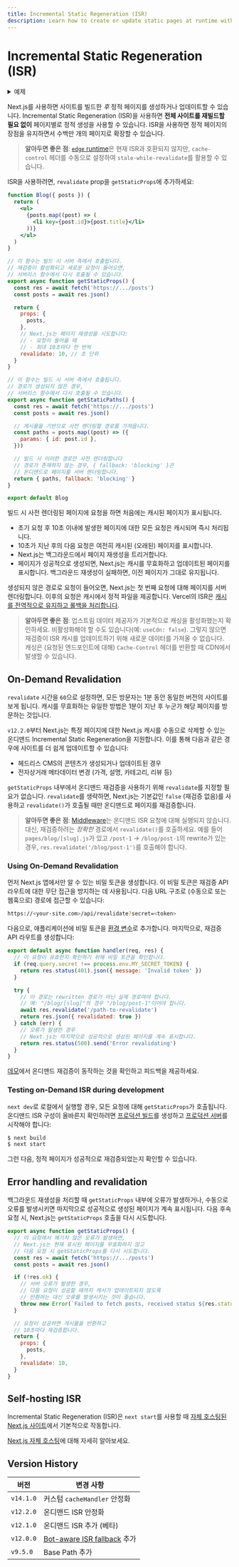 ```yaml
---
title: Incremental Static Regeneration (ISR)
description: Learn how to create or update static pages at runtime with Incremental Static Regeneration.
---
```


# Incremental Static Regeneration (ISR)

<details>
  <summary>예제</summary>

- [Next.js Commerce](https://nextjs.org/commerce)
- [GitHub Reactions Demo](https://reactions-demo.vercel.app/)
- [Static Tweet Demo](https://static-tweet.vercel.app/)

</details>

Next.js를 사용하면 사이트를 빌드한 _후_ 정적 페이지를 생성하거나 업데이트할 수 있습니다. Incremental Static Regeneration (ISR)을 사용하면 **전체 사이트를 재빌드할 필요 없이** 페이지별로 정적 생성을 사용할 수 있습니다. ISR을 사용하면 정적 페이지의 장점을 유지하면서 수백만 개의 페이지로 확장할 수 있습니다.

> **알아두면 좋은 점**: [`edge` runtime](/docs/pages/api-reference/edge)은 현재 ISR과 호환되지 않지만, `cache-control` 헤더를 수동으로 설정하여 `stale-while-revalidate`를 활용할 수 있습니다.

ISR을 사용하려면, `revalidate` prop을 `getStaticProps`에 추가하세요:

```jsx
function Blog({ posts }) {
  return (
    <ul>
      {posts.map((post) => (
        <li key={post.id}>{post.title}</li>
      ))}
    </ul>
  )
}

// 이 함수는 빌드 시 서버 측에서 호출됩니다.
// 재검증이 활성화되고 새로운 요청이 들어오면,
// 서버리스 함수에서 다시 호출될 수 있습니다.
export async function getStaticProps() {
  const res = await fetch('https://.../posts')
  const posts = await res.json()

  return {
    props: {
      posts,
    },
    // Next.js는 페이지 재생성을 시도합니다:
    // - 요청이 들어올 때
    // - 최대 10초마다 한 번씩
    revalidate: 10, // 초 단위
  }
}

// 이 함수는 빌드 시 서버 측에서 호출됩니다.
// 경로가 생성되지 않은 경우,
// 서버리스 함수에서 다시 호출될 수 있습니다.
export async function getStaticPaths() {
  const res = await fetch('https://.../posts')
  const posts = await res.json()

  // 게시물을 기반으로 사전 렌더링할 경로를 가져옵니다.
  const paths = posts.map((post) => ({
    params: { id: post.id },
  }))

  // 빌드 시 이러한 경로만 사전 렌더링합니다
  // 경로가 존재하지 않는 경우, { fallback: 'blocking' }은
  // 온디맨드로 페이지를 서버 렌더링합니다.
  return { paths, fallback: 'blocking' }
}

export default Blog
```

빌드 시 사전 렌더링된 페이지에 요청을 하면 처음에는 캐시된 페이지가 표시됩니다.

- 초기 요청 후 10초 이내에 발생한 페이지에 대한 모든 요청은 캐시되며 즉시 처리됩니다.
- 10초가 지난 후의 다음 요청은 여전히 캐시된 (오래된) 페이지를 표시합니다.
- Next.js는 백그라운드에서 페이지 재생성을 트리거합니다.
- 페이지가 성공적으로 생성되면, Next.js는 캐시를 무효화하고 업데이트된 페이지를 표시합니다. 백그라운드 재생성이 실패하면, 이전 페이지가 그대로 유지됩니다.

생성되지 않은 경로로 요청이 들어오면, Next.js는 첫 번째 요청에 대해 페이지를 서버 렌더링합니다. 이후의 요청은 캐시에서 정적 파일을 제공합니다. Vercel의 ISR은 [캐시를 전역적으로 유지하고 롤백을 처리합니다](https://vercel.com/docs/concepts/next.js/incremental-static-regeneration?utm_source=next-site&utm_medium=docs&utm_campaign=next-website).

> **알아두면 좋은 점**: 업스트림 데이터 제공자가 기본적으로 캐싱을 활성화했는지 확인하세요. 비활성화해야 할 수도 있습니다(예: `useCdn: false`). 그렇지 않으면 재검증이 ISR 캐시를 업데이트하기 위해 새로운 데이터를 가져올 수 없습니다. 캐싱은 (요청된 엔드포인트에 대해) `Cache-Control` 헤더를 반환할 때 CDN에서 발생할 수 있습니다.

## On-Demand Revalidation

`revalidate` 시간을 `60`으로 설정하면, 모든 방문자는 1분 동안 동일한 버전의 사이트를 보게 됩니다. 캐시를 무효화하는 유일한 방법은 1분이 지난 후 누군가 해당 페이지를 방문하는 것입니다.

`v12.2.0`부터 Next.js는 특정 페이지에 대한 Next.js 캐시를 수동으로 삭제할 수 있는 온디맨드 Incremental Static Regeneration을 지원합니다. 이를 통해 다음과 같은 경우에 사이트를 더 쉽게 업데이트할 수 있습니다:

- 헤드리스 CMS의 콘텐츠가 생성되거나 업데이트된 경우
- 전자상거래 메타데이터 변경 (가격, 설명, 카테고리, 리뷰 등)

`getStaticProps` 내부에서 온디맨드 재검증을 사용하기 위해 `revalidate`를 지정할 필요가 없습니다. `revalidate`를 생략하면, Next.js는 기본값인 `false` (재검증 없음)를 사용하고 `revalidate()`가 호출될 때만 온디맨드로 페이지를 재검증합니다.

> **알아두면 좋은 점**: [Middleware](/docs/pages/building-your-application/routing/middleware)는 온디맨드 ISR 요청에 대해 실행되지 않습니다. 대신, 재검증하려는 _정확한_ 경로에서 `revalidate()`를 호출하세요. 예를 들어 `pages/blog/[slug].js`가 있고 `/post-1` -> `/blog/post-1`의 rewrite가 있는 경우, `res.revalidate('/blog/post-1')`를 호출해야 합니다.

### Using On-Demand Revalidation

먼저 Next.js 앱에서만 알 수 있는 비밀 토큰을 생성합니다. 이 비밀 토큰은 재검증 API 라우트에 대한 무단 접근을 방지하는 데 사용됩니다. 다음 URL 구조로 (수동으로 또는 웹훅으로) 경로에 접근할 수 있습니다:

```bash filename="Terminal"
https://<your-site.com>/api/revalidate?secret=<token>
```

다음으로, 애플리케이션에 비밀 토큰을 [환경 변수](/docs/pages/building-your-application/configuring/environment-variables)로 추가합니다. 마지막으로, 재검증 API 라우트를 생성합니다:

```js filename="pages/api/revalidate.js"
export default async function handler(req, res) {
  // 이 요청이 유효한지 확인하기 위해 비밀 토큰을 확인합니다.
  if (req.query.secret !== process.env.MY_SECRET_TOKEN) {
    return res.status(401).json({ message: 'Invalid token' })
  }

  try {
    // 이 경로는 rewritten 경로가 아닌 실제 경로여야 합니다.
    // 예: "/blog/[slug]"의 경우 "/blog/post-1"이어야 합니다.
    await res.revalidate('/path-to-revalidate')
    return res.json({ revalidated: true })
  } catch (err) {
    // 오류가 발생한 경우
    // Next.js는 마지막으로 성공적으로 생성된 페이지를 계속 표시합니다.
    return res.status(500).send('Error revalidating')
  }
}
```

[데모](https://on-demand-isr.vercel.app)에서 온디맨드 재검증이 동작하는 것을 확인하고 피드백을 제공하세요.

### Testing on-Demand ISR during development

`next dev`로 로컬에서 실행할 경우, 모든 요청에 대해 `getStaticProps`가 호출됩니다. 온디맨드 ISR 구성이 올바른지 확인하려면 [프로덕션 빌드](/docs/pages/api-reference/next-cli#build)를 생성하고 [프로덕션 서버](/docs/pages/api-reference/next-cli#production)를 시작해야 합니다:

```bash filename="Terminal"
$ next build
$ next start
```

그런 다음, 정적 페이지가 성공적으로 재검증되었는지 확인할 수 있습니다.

## Error handling and revalidation

백그라운드 재생성을 처리할 때 `getStaticProps` 내부에 오류가 발생하거나, 수동으로 오류를 발생시키면 마지막으로 성공적으로 생성된 페이지가 계속 표시됩니다. 다음 후속 요청 시, Next.js는 `getStaticProps` 호출을 다시 시도합니다.

```jsx
export async function getStaticProps() {
  // 이 요청에서 예기치 않은 오류가 발생하면,
  // Next.js는 현재 표시된 페이지를 무효화하지 않고
  // 다음 요청 시 getStaticProps를 다시 시도합니다.
  const res = await fetch('https://.../posts')
  const posts = await res.json()

  if (!res.ok) {
    // 서버 오류가 발생한 경우,
    // 다음 요청이 성공할 때까지 캐시가 업데이트되지 않도록
    // 반환하는 대신 오류를 발생시키는 것이 좋습니다.
    throw new Error(`Failed to fetch posts, received status ${res.status}`)
  }

  // 요청이 성공하면 게시물을 반환하고
  // 10초마다 재검증합니다.
  return {
    props: {
      posts,
    },
    revalidate: 10,
  }
}
```

## Self-hosting ISR

Incremental Static Regeneration (ISR)은 `next start`를 사용할 때 [자체 호스팅된 Next.js 사이트](/docs/pages/building-your-application/deploying#self-hosting)에서 기본적으로 작동합니다.

[Next.js 자체 호스팅](/docs/pages/building-your-application/deploying#self-hosting)에 대해 자세히 알아보세요.

## Version History

| 버전      | 변경 사항                                                                             |
| --------- | ------------------------------------------------------------------------------------- |
| `v14.1.0` | 커스텀 `cacheHandler` 안정화                                                          |
| `v12.2.0` | 온디맨드 ISR 안정화                                                                   |
| `v12.1.0` | 온디맨드 ISR 추가 (베타)                                                              |
| `v12.0.0` | [Bot-aware ISR fallback](https://nextjs.org/blog/next-12#bot-aware-isr-fallback) 추가 |
| `v9.5.0`  | Base Path 추가                                                                        |

